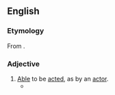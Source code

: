 ==English==

===Etymology===
From {{suffix|en|act|able}}.

===Adjective===
{{en-adj}}

# [[able|Able]] to be [[act#Verb|acted]], as by an [[actor]].
#* {{RQ:Tennyson Harold|scene=i|page=76|passage=Is naked truth '''actable''' in true life?}}